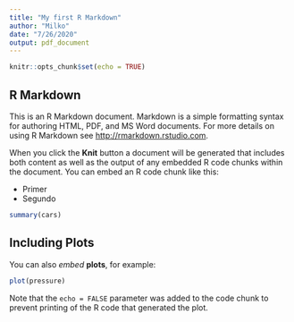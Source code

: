 ```yaml
---
title: "My first R Markdown"
author: "Milko"
date: "7/26/2020"
output: pdf_document
---
```


```r
knitr::opts_chunk$set(echo = TRUE)
```

## R Markdown

This is an R Markdown document. Markdown is a simple formatting syntax for authoring HTML, PDF, and MS Word documents. For more details on using R Markdown see <http://rmarkdown.rstudio.com>.

When you click the **Knit** button a document will be generated that includes both content as well as the output of any embedded R code chunks within the document. You can embed an R code chunk like this:

- Primer  
- Segundo  

```r
summary(cars)
```

## Including Plots

You can also *embed* **plots**, for example:

```r
plot(pressure)
```

Note that the `echo = FALSE` parameter was added to the code chunk to prevent printing of the R code that generated the plot.
